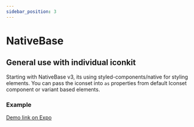 ```yaml
---
sidebar_position: 3
---
```


# NativeBase

## General use with individual iconkit

Starting with NativeBase v3, its using styled-components/native for styling elements. You can pass the iconset into ```as``` properties from default Iconset component or variant based elements.

### Example


<ExpoSnackPreview path='@lemankk/svgr-iconkit-examples---nativebase-icon-component' />

[Demo link on Expo](https://snack.expo.dev/@lemankk/svgr-iconkit-examples---nativebase-icon-component) 